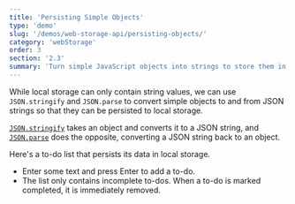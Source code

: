 ```yaml
---
title: 'Persisting Simple Objects'
type: 'demo'
slug: '/demos/web-storage-api/persisting-objects/'
category: 'webStorage'
order: 3
section: '2.3'
summary: 'Turn simple JavaScript objects into strings to store them in local storage.'
---
```


While local storage can only contain string values, we can use `JSON.stringify` and `JSON.parse` to convert
simple objects to and from JSON strings so that they can be persisted to local storage.

[`JSON.stringify`](https://developer.mozilla.org/en-US/docs/Web/JavaScript/Reference/Global_Objects/JSON/stringify) takes an object 
and converts it to a JSON string, and [`JSON.parse`](https://developer.mozilla.org/en-US/docs/Web/JavaScript/Reference/Global_Objects/JSON/parse) does the opposite, converting a JSON string back to an object.

Here's a to-do list that persists its data in local storage.

 - Enter some text and press Enter to add a to-do.
 - The list only contains incomplete to-dos. When a to-do is marked completed, it is immediately removed.
